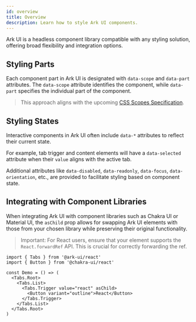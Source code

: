 ```yaml
---
id: overview
title: Overview
description: Learn how to style Ark UI components.
---
```


Ark UI is a headless component library compatible with any styling solution,
offering broad flexibility and integration options.

## Styling Parts

Each component part in Ark UI is designated with `data-scope` and `data-part`
attributes. The `data-scope` attribute identifies the component, while
`data-part` specifies the individual part of the component.

> This approach aligns with the upcoming
> [CSS Scopes Specification](https://drafts.csswg.org/css-cascade-6/#example-463550a5).

## Styling States

Interactive components in Ark UI often include `data-*` attributes to reflect
their current state.

For example, tab trigger and content elements will have a `data-selected`
attribute when their `value` aligns with the active tab.

Additional attributes like `data-disabled`, `data-readonly`, `data-focus`,
`data-orientation`, etc., are provided to facilitate styling based on component
state.

## Integrating with Component Libraries

When integrating Ark UI with component libraries such as Chakra UI or Material
UI, the `asChild` prop allows for swapping Ark UI elements with those from your
chosen library while preserving their original functionality.

> Important: For React users, ensure that your element supports the
> `React.forwardRef` API. This is crucial for correctly forwarding the ref.

```tsx
import { Tabs } from '@ark-ui/react'
import { Button } from '@chakra-ui/react'

const Demo = () => (
  <Tabs.Root>
    <Tabs.List>
      <Tabs.Trigger value="react" asChild>
        <Button variant="outline">React</Button>
      </Tabs.Trigger>
    </Tabs.List>
  </Tabs.Root>
)
```
